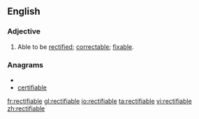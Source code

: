 ==English==
===Adjective===
{{en-adj}}
# Able to be [[rectify|rectified]]; [[correctable]]; [[fixable]].

===Anagrams===
* {{alphagram|abceefiilrt}}
* [[certifiable#English|certifiable]]

[[fr:rectifiable]]
[[gl:rectifiable]]
[[io:rectifiable]]
[[ta:rectifiable]]
[[vi:rectifiable]]
[[zh:rectifiable]]